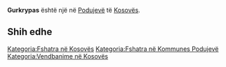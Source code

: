 {{Fshat në 
 | Emri                = Gurkrypas
 | EmriAlt                = 
 | NAME_SHORT_FORM=      
 | NAME_GENERIC=      
 | NAME_SORT_NAME_RO=      GURKRYPAS
 | FULL_NAME_RO = Gurkrypas
 | FULL_NAME_ND_RO=Gurkrypas
 | SORT_NAME_RG=GURKRYPAS
 | FULL_NAME_RG=Gurkrypas
 | FULL_NAME_ND_RG=Gurkrypas
 | SRP_NAME_SHORT_FORM=      
 | SRP_NAME_GENERIC=      
 | SRP_NAME_SORT_NAME_RO=      
 | SRP_FULL_NAME_RO = 
 | SRP_FULL_NAME_ND_RO=
 | SRP_SORT_NAME_RG=
 | SRP_FULL_NAME_RG=
 | SRP_FULL_NAME_ND_RG=
 | Emri (Rasa dhanore) = 
 | Figura              = 
 | Shteti              = Kosovo
 | Komuna              = Podujevë
 | Kodi postar         = 
 | Sipërfaqja          = 

 | Popullsia           = 

 | Regj. i popullsisë  = 
 | Dend. e popullsisë  = 
 | Faqja zyrtare       = 
 <!--- Koordinatat ----> 
 | Gjerësia            = 43.086389
 | Gjatësia            = 21.064722
 | Lartësia            = 
}}
'''Gurkrypas''' është një [[]] në [[Podujevë]] të [[Kosovës]].

<!-- == Gjeografia == -->
<!-- == Historia == -->
<!-- == Demografia == -->
== Shih edhe ==
{{Komuna Podujevë}}
{{Kosovo-Administrata-Cung}}

[[Kategoria:Fshatra në Kosovës]]
[[Kategoria:Fshatra në Kommunes Podujevë]]
[[Kategoria:Vendbanime në Kosovës]]